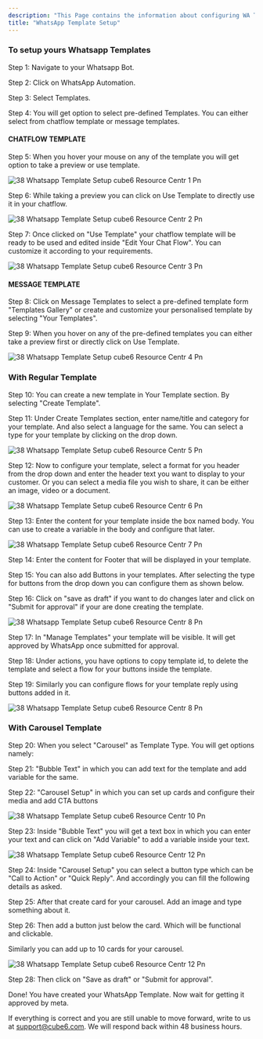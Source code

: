 ```yaml
---
description: "This Page contains the information about configuring WA Templates."
title: "WhatsApp Template Setup"
---
```


### To setup yours Whatsapp Templates

Step 1: Navigate to your Whatsapp Bot.

Step 2: Click on WhatsApp Automation.

Step 3: Select Templates.

Step 4: You will get option to select pre-defined Templates. You can either select from chatflow template or message templates.

#### **CHATFLOW TEMPLATE**

Step 5: When you hover your mouse on any of the template you will get option to take a preview or use template.

![38 Whatsapp Template Setup cube6 Resource Centr 1 Pn](/images/how-cube6-works/whatsapp-template-setup/38.whatsapp_template_setup__cube6_resource_centr-1.png)

Step 6: While taking a preview you can click on Use Template to directly use it in your chatflow.

![38 Whatsapp Template Setup cube6 Resource Centr 2 Pn](/images/how-cube6-works/whatsapp-template-setup/38.whatsapp_template_setup__cube6_resource_centr-2.png)

Step 7: Once clicked on "Use Template" your chatflow template will be ready to be used and edited inside "Edit Your Chat Flow". You can customize it according to your requirements.

![38 Whatsapp Template Setup cube6 Resource Centr 3 Pn](/images/how-cube6-works/whatsapp-template-setup/38.whatsapp_template_setup__cube6_resource_centr-3.png)

#### **MESSAGE TEMPLATE**

Step 8: Click on Message Templates to select a pre-defined template form "Templates Gallery" or create and customize your personalised template by selecting "Your Templates".

Step 9: When you hover on any of the pre-defined templates you can either take a preview first or directly click on Use Template.

![38 Whatsapp Template Setup cube6 Resource Centr 4 Pn](/images/how-cube6-works/whatsapp-template-setup/38.whatsapp_template_setup__cube6_resource_centr-4.png)

### **With Regular Template**

Step 10: You can create a new template in Your Template section. By selecting "Create Template".

Step 11: Under Create Templates section, enter name/title and category for your template. And also select a language for the same. You can select a type for your template by clicking on the drop down.

![38 Whatsapp Template Setup cube6 Resource Centr 5 Pn](/images/how-cube6-works/whatsapp-template-setup/38.whatsapp_template_setup__cube6_resource_centr-5.png)

Step 12: Now to configure your template, select a format for you header from the drop down and enter the header text you want to display to your customer. Or you can select a media file you wish to share, it can be either an image, video or a document.

![38 Whatsapp Template Setup cube6 Resource Centr 6 Pn](/images/how-cube6-works/whatsapp-template-setup/38.whatsapp_template_setup__cube6_resource_centr-6.png)

Step 13: Enter the content for your template inside the box named body. You can use   to create a variable in the body and configure that later.

![38 Whatsapp Template Setup cube6 Resource Centr 7 Pn](/images/how-cube6-works/whatsapp-template-setup/38.whatsapp_template_setup__cube6_resource_centr-7.png)

Step 14: Enter the content for Footer that will be displayed in your template.

Step 15: You can also add Buttons in your templates. After selecting the type for buttons from the drop down you can configure them as shown below.

Step 16: Click on "save as draft" if you want to do changes later and click on "Submit for approval" if your are done creating the template.

![38 Whatsapp Template Setup cube6 Resource Centr 8 Pn](/images/how-cube6-works/whatsapp-template-setup/38.whatsapp_template_setup__cube6_resource_centr-8.png)

Step 17: In "Manage Templates" your template will be visible. It will get approved by WhatsApp once submitted for approval.

Step 18: Under actions, you have options to copy template id, to delete the template and select a flow for your buttons inside the template.

Step 19: Similarly you can configure flows for your template reply using buttons added in it.

![38 Whatsapp Template Setup cube6 Resource Centr 8 Pn](/images/how-cube6-works/whatsapp-template-setup/38.whatsapp_template_setup__cube6_resource_centr-9.png)

### **With Carousel Template**

Step 20: When you select "Carousel" as Template Type. You will get options namely:

Step 21: "Bubble Text" in which you can add text for the template and add variable for the same.

Step 22: "Carousel Setup" in which you can set up cards and configure their media and add CTA buttons

![38 Whatsapp Template Setup cube6 Resource Centr 10 Pn](/images/how-cube6-works/whatsapp-template-setup/38.whatsapp_template_setup__cube6_resource_centr-10.png)

Step 23: Inside "Bubble Text" you will get a text box in which you can enter your text and can click on "Add Variable" to add a variable inside your text.

![38 Whatsapp Template Setup cube6 Resource Centr 12 Pn](/images/how-cube6-works/whatsapp-template-setup/38.whatsapp_template_setup__cube6_resource_centr-11.png)

Step 24: Inside "Carousel Setup" you can select a button type which can be "Call to Action" or "Quick Reply". And accordingly you can fill the following details as asked.

Step 25: After that create card for your carousel. Add an image and type something about it.

Step 26: Then add a button just below the card. Which will be functional and clickable.

Similarly you can add up to 10 cards for your carousel.

![38 Whatsapp Template Setup cube6 Resource Centr 12 Pn](/images/how-cube6-works/whatsapp-template-setup/38.whatsapp_template_setup__cube6_resource_centr-12.png)

Step 28: Then click on "Save as draft" or "Submit for approval".

Done\! You have created your WhatsApp Template. Now wait for getting it approved by meta.

If everything is correct and you are still unable to move forward, write to us at  [support@cube6.com](mailto:support@cube6.com). We will respond back within 48 business hours.